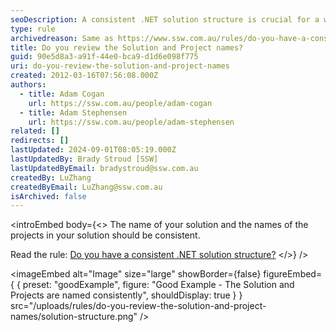 ```yaml
---
seoDescription: A consistent .NET solution structure is crucial for a well-organized project. Ensure that your solution and project names are consistent to improve maintainability and collaboration.
type: rule
archivedreason: Same as https://www.ssw.com.au/rules/do-you-have-a-consistent-net-solution-structure/
title: Do you review the Solution and Project names?
guid: 90e5d8a3-a91f-44e0-bca9-d1d6e098f775
uri: do-you-review-the-solution-and-project-names
created: 2012-03-16T07:56:08.000Z
authors:
  - title: Adam Cogan
    url: https://ssw.com.au/people/adam-cogan
  - title: Adam Stephensen
    url: https://ssw.com.au/people/adam-stephensen
related: []
redirects: []
lastUpdated: 2024-09-01T08:05:19.000Z
lastUpdatedBy: Brady Stroud [SSW]
lastUpdatedByEmail: bradystroud@ssw.com.au
createdBy: LuZhang
createdByEmail: LuZhang@ssw.com.au
isArchived: false
---
```


<introEmbed
  body={<>
The name of your solution and the names of the projects in your solution should be consistent.

Read the rule: [Do you have a consistent .NET solution structure?](/do-you-have-a-consistent-net-solution-structure)
  </>}
/>

<imageEmbed
  alt="Image"
  size="large"
  showBorder={false}
  figureEmbed={ {
    preset: "goodExample",
    figure: "Good Example - The Solution and Projects are named consistently",
    shouldDisplay: true
  } }
  src="/uploads/rules/do-you-review-the-solution-and-project-names/solution-structure.png"
/>
